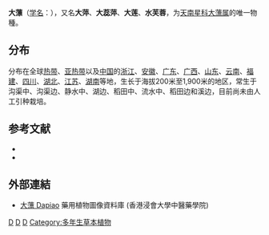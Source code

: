 {{Distinguish|薸}}
{{Speciesbox 
| taxon = Pistia stratiotes
| authority = L., 1753
| image = Starr 061108-9787 Pistia stratiotes.jpg 
| image_caption = 大薸
| image2 = Pistia stratiotes Flower01.jpg
| image2_caption = 大薸花序 
}}
'''大薸'''（[[学名|学名]]：{{lang|la|''Pistia stratiotes''}}），又名'''大萍'''、'''大蕊萍'''、'''大莲'''、'''水芙蓉'''，为[[天南星科|天南星科]][[大薸属|大薸属]]的唯一物種。

== 分布 ==
分布在全球[[热带|热带]]、[[亚热带|亚热带]]以及[[中国|中国]]的[[浙江|浙江]]、[[安徽|安徽]]、[[广东|广东]]、[[广西|广西]]、[[山东|山东]]、[[云南|云南]]、[[福建|福建]]、[[四川|四川]]、[[湖北|湖北]]、[[江苏|江苏]]、[[湖南|湖南]]等地，生长于海拔200米至1,900米的地区，常生于沟渠中、沟渠边、静水中、湖边、稻田中、流水中、稻田边和溪边，目前尚未由人工引种栽培。

== 参考文献 ==
<div class="references-small">
* {{cite web| url =http://www.bioinfo.cn/db05/KmzwSpecies.php?action=view&id=716| title =大薸| work =《中国高等植物数据库全库》| publisher =中国科学院微生物研究所| author =昆明植物研究所| accessdate =2009-02-21| deadurl =yes| archiveurl =https://web.archive.org/web/20160305044333/http://www.bioinfo.cn/db05/KmzwSpecies.php?action=view&id=716| archivedate =2016-03-05}}
* {{TaiBNET| zh=大萍 | id=201157 | binomial=Pistia stratiotes | authority=L., 1753 | var= | accessdate=2013-01-24}}
</div>

==外部連結==		
* [http://libproject.hkbu.edu.hk/was40/detail?lang=ch&channelid=1288&searchword=herb_id=D00723 大薸 Dapiao] {{Wayback|url=http://libproject.hkbu.edu.hk/was40/detail?lang=ch&channelid=1288&searchword=herb_id=D00723 |date=20190602083328 }} 藥用植物圖像資料庫 (香港浸會大學中醫藥學院) {{zh-hant}}{{en}}
{{Taxonbar|from=Q654001}}

{{DEFAULTSORT:Pistia stratiotes}}
[[Category:大薸属|D]]
[[Category:入侵植物种|D]]
[[Category:植物修复植物|D]]
[[Category:多年生草本植物|Category:多年生草本植物]]